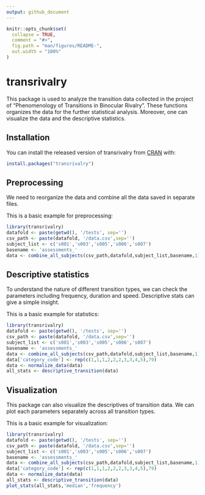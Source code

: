 ```yaml
---
output: github_document
---
```


<!-- README.md is generated from README.Rmd. Please edit that file -->

```r
knitr::opts_chunk$set(
  collapse = TRUE,
  comment = "#>",
  fig.path = "man/figures/README-",
  out.width = "100%"
)
```

# transrivalry

<!-- badges: start -->
<!-- badges: end -->

This package is used to analyze the transition data collected in the project of 
"Phenomenology of Transitions in Binocular Rivalry". These functions organizes
the data for the further statistical analysis. Moreover, one can visualize
the data and the descriptive statistics.

## Installation

You can install the released version of transrivalry from [CRAN](https://CRAN.R-project.org) with:

``` r
install.packages("transrivalry")
```

## Preprocessing

We need to reorganize the data and combine all the data saved in separate files.

This is a basic example for preprocessing:

```r
library(transrivalry)
datafold <- paste(getwd(), '/tests', sep='')
csv_path <- paste(datafold, '/data.csv',sep='')
subject_list <- c('s001','s003','s005','s006','s007')
basename <- 'assessments_'
data <- combine_all_subjects(csv_path,datafold,subject_list,basename,1)
```

## Descriptive statistics

To understand the nature of different transition types, we can check the 
parameters including frequency, duration and speed. Descriptive stats can give
a simple insight.

This is a basic example for statistics:
```r
library(transrivalry)
datafold <- paste(getwd(), '/tests', sep='')
csv_path <- paste(datafold, '/data.csv',sep='')
subject_list <- c('s001','s003','s005','s006','s007')
basename <- 'assessments_'
data <- combine_all_subjects(csv_path,datafold,subject_list,basename,1)
data['category_code'] <- rep(c(1,1,1,2,2,2,3,3,4,5),79)
data <- normalize_data(data)
all_stats <- descriptive_transition(data)
```

## Visualization

This package can also visualize the descriptives of transition data. We can plot
each parameters separately across all transition types.

This is a basic example for visualization:
```r
library(transrivalry)
datafold <- paste(getwd(), '/tests', sep='')
csv_path <- paste(datafold, '/data.csv',sep='')
subject_list <- c('s001','s003','s005','s006','s007')
basename <- 'assessments_'
data <- combine_all_subjects(csv_path,datafold,subject_list,basename,1)
data['category_code'] <- rep(c(1,1,1,2,2,2,3,3,4,5),79)
data <- normalize_data(data)
all_stats <- descriptive_transition(data)
plot_stats(all_stats,'median','frequency')
```
